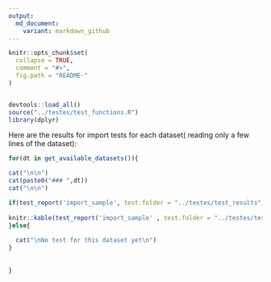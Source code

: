 ```yaml
---
output:
  md_document:
    variant: markdown_github
---
```


<!-- README.md is generated from README.Rmd. Please edit that file -->

```r
knitr::opts_chunk$set(
  collapse = TRUE,
  comment = "#>",
  fig.path = "README-"
)


devtools::load_all()
source("../testes/test_functions.R")
library(dplyr)

```


Here are the results for import tests for each dataset( reading only a few lines of the dataset):





```r

for(dt in get_available_datasets()){

cat("\n\n")
cat(paste0("### ",dt))
cat("\n\n")

if(test_report('import_sample', test.folder = "../testes/test_results")[dataset == (dt),] %>% nrow > 0){
  
knitr::kable(test_report('import_sample' , test.folder = "../testes/test_results")[dataset == (dt),], digits = 2, col.names = c("dataset", "period","file type", "date", "sucess", "time_download(s)", "size(Mb)","rows", "variables")) %>% print
}else{
  
  cat("\nNo test for this dataset yet\n")
}
  
  
}
  
```


